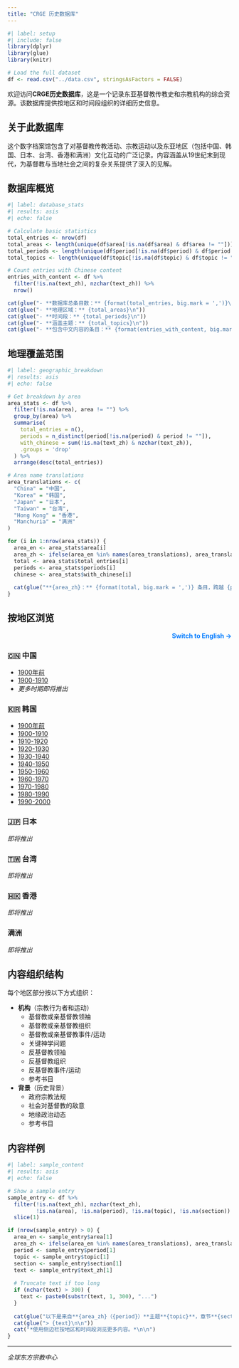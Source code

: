 ---
title: "CRGE 历史数据库"
---

```{r}
#| label: setup
#| include: false
library(dplyr)
library(glue)
library(knitr)

# Load the full dataset
df <- read.csv("../data.csv", stringsAsFactors = FALSE)
```

欢迎访问**CRGE历史数据库**，这是一个记录东亚基督教传教史和宗教机构的综合资源。该数据库提供按地区和时间段组织的详细历史信息。

## 关于此数据库

这个数字档案馆包含了对基督教传教活动、宗教运动以及东亚地区（包括中国、韩国、日本、台湾、香港和满洲）文化互动的广泛记录。内容涵盖从19世纪末到现代，为基督教与当地社会之间的复杂关系提供了深入的见解。

## 数据库概览

```{r}
#| label: database_stats
#| results: asis
#| echo: false

# Calculate basic statistics
total_entries <- nrow(df)
total_areas <- length(unique(df$area[!is.na(df$area) & df$area != ""]))
total_periods <- length(unique(df$period[!is.na(df$period) & df$period != ""]))
total_topics <- length(unique(df$topic[!is.na(df$topic) & df$topic != ""]))

# Count entries with Chinese content
entries_with_content <- df %>%
  filter(!is.na(text_zh), nzchar(text_zh)) %>%
  nrow()

cat(glue("- **数据库总条目数：** {format(total_entries, big.mark = ',')}\n"))
cat(glue("- **地理区域：** {total_areas}\n"))
cat(glue("- **时间段：** {total_periods}\n"))
cat(glue("- **涵盖主题：** {total_topics}\n"))
cat(glue("- **包含中文内容的条目：** {format(entries_with_content, big.mark = ',')}\n\n"))
```

## 地理覆盖范围

```{r}
#| label: geographic_breakdown
#| results: asis
#| echo: false

# Get breakdown by area
area_stats <- df %>%
  filter(!is.na(area), area != "") %>%
  group_by(area) %>%
  summarise(
    total_entries = n(),
    periods = n_distinct(period[!is.na(period) & period != ""]),
    with_chinese = sum(!is.na(text_zh) & nzchar(text_zh)),
    .groups = 'drop'
  ) %>%
  arrange(desc(total_entries))

# Area name translations
area_translations <- c(
  "China" = "中国",
  "Korea" = "韩国", 
  "Japan" = "日本",
  "Taiwan" = "台湾",
  "Hong Kong" = "香港",
  "Manchuria" = "满洲"
)

for (i in 1:nrow(area_stats)) {
  area_en <- area_stats$area[i]
  area_zh <- ifelse(area_en %in% names(area_translations), area_translations[area_en], area_en)
  total <- area_stats$total_entries[i]
  periods <- area_stats$periods[i]
  chinese <- area_stats$with_chinese[i]
  
  cat(glue("**{area_zh}：** {format(total, big.mark = ',')} 条目，跨越 {periods} 个时间段（{format(chinese, big.mark = ',')} 条包含中文内容）\n\n"))
}
```

## 按地区浏览

<div style="text-align: right; margin-bottom: 1rem;">
<a href="../en/index.html" style="text-decoration: none; color: #007bff; font-weight: bold;">Switch to English →</a>
</div>

### 🇨🇳 中国
- [1900年前](China/Pre1900.html)
- [1900-1910](China/1900-1910.html)
- *更多时期即将推出*

### 🇰🇷 韩国
- [1900年前](Korea/Pre-1900/Agency/Christian-Leaders.html)
- [1900-1910](Korea/1900-1910/Agency/Christian-Leaders.html)
- [1910-1920](Korea/1910-1920/Agency/Christian-Leaders.html)
- [1920-1930](Korea/1920-1930/Agency/Christian-Leaders.html)
- [1930-1940](Korea/1930-1940/Agency/Christian-Leaders.html)
- [1940-1950](Korea/1940-1950/Agency/Christian-Leaders.html)
- [1950-1960](Korea/1950-1960/Agency/Christian-Leaders.html)
- [1960-1970](Korea/1960-1970/Agency/Christian-Leaders.html)
- [1970-1980](Korea/1970-1980/Agency/Christian-Leaders.html)
- [1980-1990](Korea/1980-1990/Agency/Christian-Leaders.html)
- [1990-2000](Korea/1990-2000/Agency/Christian-Leaders.html)

### 🇯🇵 日本
*即将推出*

### 🇹🇼 台湾
*即将推出*

### 🇭🇰 香港
*即将推出*

### 满洲
*即将推出*

## 内容组织结构

每个地区部分按以下方式组织：

- **机构**（宗教行为者和运动）
  - 基督教或亲基督教领袖
  - 基督教或亲基督教组织
  - 基督教或亲基督教事件/运动
  - 关键神学问题
  - 反基督教领袖
  - 反基督教组织
  - 反基督教事件/运动
  - 参考书目

- **背景**（历史背景）
  - 政府宗教法规
  - 社会对基督教的敌意
  - 地缘政治动态
  - 参考书目

## 内容样例

```{r}
#| label: sample_content
#| results: asis
#| echo: false

# Show a sample entry
sample_entry <- df %>%
  filter(!is.na(text_zh), nzchar(text_zh), 
         !is.na(area), !is.na(period), !is.na(topic), !is.na(section)) %>%
  slice(1)

if (nrow(sample_entry) > 0) {
  area_en <- sample_entry$area[1]
  area_zh <- ifelse(area_en %in% names(area_translations), area_translations[area_en], area_en)
  period <- sample_entry$period[1]
  topic <- sample_entry$topic[1]
  section <- sample_entry$section[1]
  text <- sample_entry$text_zh[1]
  
  # Truncate text if too long
  if (nchar(text) > 300) {
    text <- paste0(substr(text, 1, 300), "...")
  }
  
  cat(glue("以下是来自**{area_zh}（{period}）**主题**{topic}**，章节**{section}**的示例条目：\n\n"))
  cat(glue("> {text}\n\n"))
  cat("*使用侧边栏按地区和时间段浏览更多内容。*\n\n")
}
```

---

*全球东方宗教中心*